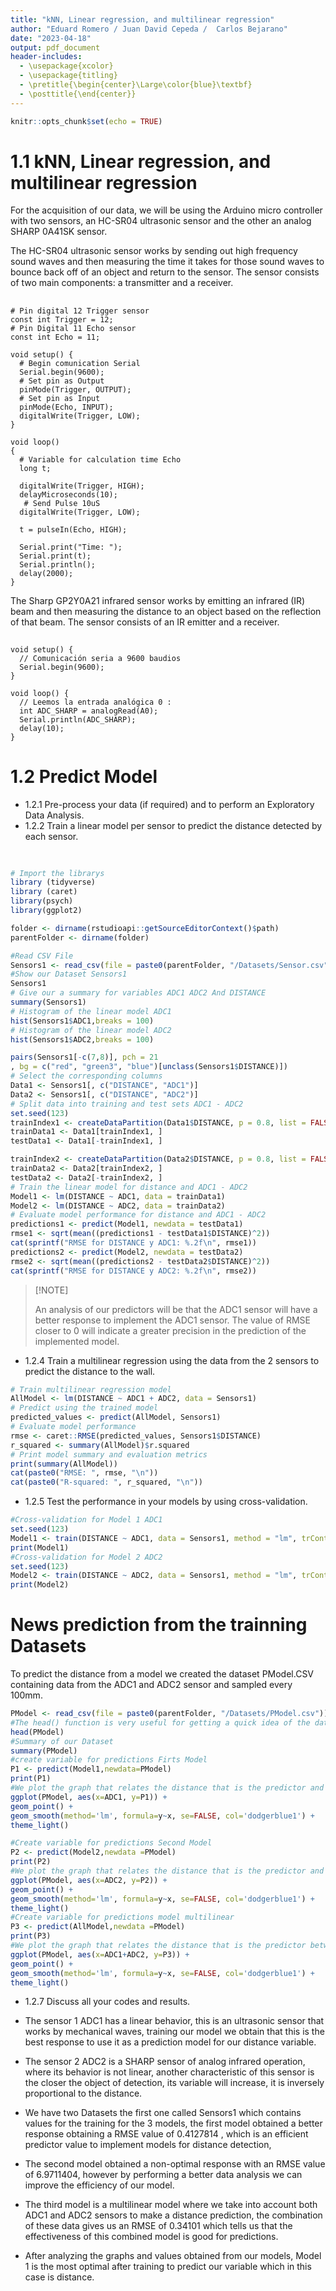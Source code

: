 ```yaml
---
title: "kNN, Linear regression, and multilinear regression"
author: "Eduard Romero / Juan David Cepeda /  Carlos Bejarano"
date: "2023-04-18"
output: pdf_document
header-includes:
  - \usepackage{xcolor}
  - \usepackage{titling}
  - \pretitle{\begin{center}\Large\color{blue}\textbf}
  - \posttitle{\end{center}}
---
```


```r
knitr::opts_chunk$set(echo = TRUE)
```

# 1.1 kNN, Linear regression, and multilinear regression

For the acquisition of our data, we will be using the Arduino micro controller with two sensors, an HC-SR04 ultrasonic sensor and the other an analog SHARP 0A41SK sensor.

The HC-SR04 ultrasonic sensor works by sending out high frequency sound waves and then measuring the time it takes for those sound waves to bounce back off of an object and return to the sensor. The sensor consists of two main components: a transmitter and a receiver.

## \textcolor{red}{Code Arduino for sensor Ultrasonic HC-SR04}

``` {echo="FALSE"}
# Pin digital 12 Trigger sensor
const int Trigger = 12;   
# Pin Digital 11 Echo sensor
const int Echo = 11;

void setup() {
  # Begin comunication Serial
  Serial.begin(9600);
  # Set pin as Output
  pinMode(Trigger, OUTPUT);
  # Set pin as Input
  pinMode(Echo, INPUT); 
  digitalWrite(Trigger, LOW);
}

void loop()
{
  # Variable for calculation time Echo
  long t; 

  digitalWrite(Trigger, HIGH);
  delayMicroseconds(10);
   # Send Pulse 10uS
  digitalWrite(Trigger, LOW);
  
  t = pulseIn(Echo, HIGH); 
  
  Serial.print("Time: ");
  Serial.print(t);      
  Serial.println();
  delay(2000);          
}
```

The Sharp GP2Y0A21 infrared sensor works by emitting an infrared (IR) beam and then measuring the distance to an object based on the reflection of that beam. The sensor consists of an IR emitter and a receiver.

## \textcolor{red}{Code Arduino for sensor SHARP GP2Y0A21}

``` {echo="FALSE"}
void setup() {
  // Comunicación seria a 9600 baudios
  Serial.begin(9600);
}

void loop() {
  // Leemos la entrada analógica 0 :
  int ADC_SHARP = analogRead(A0);
  Serial.println(ADC_SHARP);
  delay(10);
}
```

# 1.2 Predict Model

-   1.2.1 Pre-process your data (if required) and to perform an Exploratory Data Analysis.
-   1.2.2 Train a linear model per sensor to predict the distance detected by each sensor.

## \textcolor{red}{Analysis for the sensor ADC1 - ADC2}

```r
```


```r
# Import the librarys
library (tidyverse)
library (caret)
library(psych)
library(ggplot2)

folder <- dirname(rstudioapi::getSourceEditorContext()$path)
parentFolder <- dirname(folder)

#Read CSV File
Sensors1 <- read_csv(file = paste0(parentFolder, "/Datasets/Sensor.csv")) %>% as.data.frame()
#Show our Dataset Sensors1
Sensors1
# Give our a summary for variables ADC1 ADC2 And DISTANCE
summary(Sensors1)
# Histogram of the linear model ADC1
hist(Sensors1$ADC1,breaks = 100)
# Histogram of the linear model ADC2
hist(Sensors1$ADC2,breaks = 100)

pairs(Sensors1[-c(7,8)], pch = 21
, bg = c("red", "green3", "blue")[unclass(Sensors1$DISTANCE)])
# Select the corresponding columns
Data1 <- Sensors1[, c("DISTANCE", "ADC1")]
Data2 <- Sensors1[, c("DISTANCE", "ADC2")]
# Split data into training and test sets ADC1 - ADC2
set.seed(123)
trainIndex1 <- createDataPartition(Data1$DISTANCE, p = 0.8, list = FALSE)
trainData1 <- Data1[trainIndex1, ]
testData1 <- Data1[-trainIndex1, ]

trainIndex2 <- createDataPartition(Data2$DISTANCE, p = 0.8, list = FALSE)
trainData2 <- Data2[trainIndex2, ]
testData2 <- Data2[-trainIndex2, ]
# Train the linear model for distance and ADC1 - ADC2
Model1 <- lm(DISTANCE ~ ADC1, data = trainData1)
Model2 <- lm(DISTANCE ~ ADC2, data = trainData2)
# Evaluate model performance for distance and ADC1 - ADC2
predictions1 <- predict(Model1, newdata = testData1)
rmse1 <- sqrt(mean((predictions1 - testData1$DISTANCE)^2))
cat(sprintf("RMSE for DISTANCE y ADC1: %.2f\n", rmse1))
predictions2 <- predict(Model2, newdata = testData2)
rmse2 <- sqrt(mean((predictions2 - testData2$DISTANCE)^2))
cat(sprintf("RMSE for DISTANCE y ADC2: %.2f\n", rmse2))
```

> [!NOTE]
>
> An analysis of our predictors will be that the ADC1 sensor will have a better response to implement the ADC1 sensor. The value of RMSE closer to 0 will indicate a greater precision in the prediction of the implemented model.

-   1.2.4 Train a multilinear regression using the data from the 2 sensors to predict the distance to the wall.

```r

# Train multilinear regression model
AllModel <- lm(DISTANCE ~ ADC1 + ADC2, data = Sensors1)
# Predict using the trained model
predicted_values <- predict(AllModel, Sensors1)
# Evaluate model performance
rmse <- caret::RMSE(predicted_values, Sensors1$DISTANCE)
r_squared <- summary(AllModel)$r.squared
# Print model summary and evaluation metrics
print(summary(AllModel))
cat(paste0("RMSE: ", rmse, "\n"))
cat(paste0("R-squared: ", r_squared, "\n"))
```

-   1.2.5 Test the performance in your models by using cross-validation.

```r
#Cross-validation for Model 1 ADC1
set.seed(123)
Model1 <- train(DISTANCE ~ ADC1, data = Sensors1, method = "lm", trControl = trainControl(method = "cv", number = 10))
print(Model1)
#Cross-validation for Model 2 ADC2
set.seed(123)
Model2 <- train(DISTANCE ~ ADC2, data = Sensors1, method = "lm", trControl = trainControl(method = "cv", number = 10))
print(Model2)
```

# News prediction from the trainning Datasets

To predict the distance from a model we created the dataset PModel.CSV containing data from the ADC1 and ADC2 sensor and sampled every 100mm.

```r
PModel <- read_csv(file = paste0(parentFolder, "/Datasets/PModel.csv")) %>% as.data.frame()
#The head() function is very useful for getting a quick idea of the data in an object, especially if the object is large and you don't want to print the entire contents.
head(PModel)
#Summary of our Dataset
summary(PModel)
#create variable for predictions Firts Model
P1 <- predict(Model1,newdata=PModel)
print(P1)
#We plot the graph that relates the distance that is the predictor and the value of the ADC1 sensor.
ggplot(PModel, aes(x=ADC1, y=P1)) +
geom_point() +
geom_smooth(method='lm', formula=y~x, se=FALSE, col='dodgerblue1') +
theme_light()

#Create variable for predictions Second Model
P2 <- predict(Model2,newdata =PModel)
print(P2)
#We plot the graph that relates the distance that is the predictor and the value of the ADC2 sensor.
ggplot(PModel, aes(x=ADC2, y=P2)) +
geom_point() +
geom_smooth(method='lm', formula=y~x, se=FALSE, col='dodgerblue1') +
theme_light()
#Create variable for predictions model multilinear
P3 <- predict(AllModel,newdata =PModel)
print(P3)
#We plot the graph that relates the distance that is the predictor between the multi-linear model ADC1+ADC2.
ggplot(PModel, aes(x=ADC1+ADC2, y=P3)) +
geom_point() +
geom_smooth(method='lm', formula=y~x, se=FALSE, col='dodgerblue1') +
theme_light()

```

- 1.2.7 Discuss all your codes and results.

 * The sensor 1 ADC1 has a linear behavior, this is an ultrasonic sensor that works by mechanical waves, training our model we obtain that this is the best response to use it as a prediction model for our distance variable.
 
 * The sensor 2 ADC2 is a SHARP sensor of analog infrared operation, where its behavior is not linear, another characteristic of this sensor is the closer the object of detection, its variable will increase, it is inversely proportional to the distance.
 
 * We have two Datasets the first one called Sensors1 which contains values for the training for the 3 models,
the first model obtained a better response obtaining a RMSE value of 0.4127814 , which is an efficient predictor value to implement models for distance detection,

 * The second model obtained a non-optimal response with an RMSE value of 6.9711404, however by performing a better data analysis we can improve the efficiency of our model.

 * The third model is a multilinear model where we take into account both ADC1 and ADC2 sensors to make a distance prediction, the combination of these data gives us an RMSE of 0.34101 which tells us that the effectiveness of this combined model is good for predictions.

* After analyzing the graphs and values obtained from our models, Model 1 is the most optimal after training to predict our variable which in this case is distance.
 
